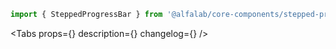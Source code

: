 

<Meta title='Компоненты/Прогресс/SteppedProgressBar' component={SteppedProgressBar} />

<!-- Canvas -->

<Story name='SteppedProgressBar'>
    <SteppedProgressBar
        step={number('step', 1)}
        maxStep={number('maxStep', 3)}
        description={text('description', 'Выбор карты')}
        view={select('view', [
            'positive',
            'negative',
            'attention',
            'link',
            'tertiary',
            'secondary',
            'primary',
            'accent',
        ])}
    />
</Story>

<!-- Docs -->

<ComponentHeader
    name='SteppedProgressBar'
    version={version}
    package='@alfalab/core-components/stepped-progress-bar'
    design='https://www.figma.com/file/cdNnkh2QdxuvYLrBm4cubM/Web-%3A%3A-Core-Default-Components?node-id=516%3A25140'
/>

```jsx
import { SteppedProgressBar } from '@alfalab/core-components/stepped-progress-bar';
```

<Tabs
    props={<ArgsTable of={SteppedProgressBarTS} />}
    description={<Description />}
    changelog={<Changelog />}
/>
